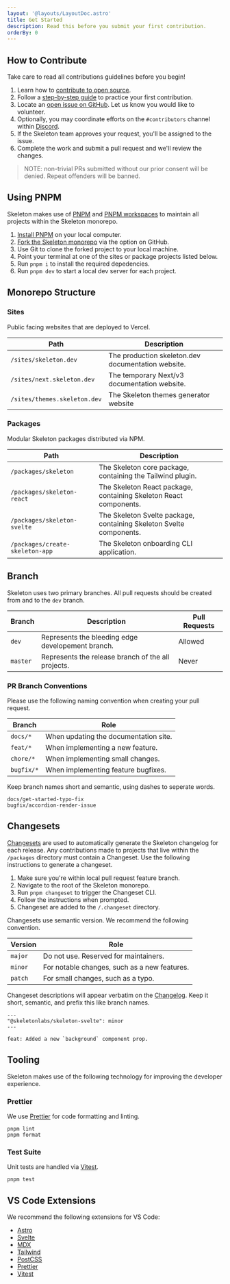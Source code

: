 ```yaml
---
layout: '@layouts/LayoutDoc.astro'
title: Get Started
description: Read this before you submit your first contribution.
orderBy: 0
---
```




## How to Contribute

Take care to read all contributions guidelines before you begin!

1. Learn how to [contribute to open source](https://opensource.guide/how-to-contribute/).
2. Follow a [step-by-step guide](https://github.com/firstcontributions/first-contributions) to practice your first contribution.
3. Locate an [open issue on GitHub](https://github.com/skeletonlabs/skeleton/issues). Let us know you would like to volunteer.
4. Optionally, you may coordinate efforts on the `#contributors` channel within [Discord](https://discord.gg/EXqV7W8MtY).
5. If the Skeleton team approves your request, you'll be assigned to the issue.
6. Complete the work and submit a pull request and we'll review the changes.

> NOTE: non-trivial PRs submitted without our prior consent will be denied. Repeat offenders will be banned.

## Using PNPM

Skeleton makes use of [PNPM](https://pnpm.io/) and [PNPM workspaces](https://pnpm.io/workspaces) to maintain all projects within the Skeleton monorepo.

1. [Install PNPM](https://pnpm.io/installation) on your local computer.
2. [Fork the Skeleton monorepo](https://github.com/skeletonlabs/skeleton) via the option on GitHub.
3. Use Git to clone the forked project to your local machine.
4. Point your terminal at one of the sites or package projects listed below.
5. Run `pnpm i` to install the required depedencies.
6. Run `pnpm dev` to start a local dev server for each project.

## Monorepo Structure

### Sites

Public facing websites that are deployed to Vercel.

| Path                          | Description                                         |
| ----------------------------- | --------------------------------------------------- |
| `/sites/skeleton.dev`         | The production skeleton.dev documentation website.  |
| `/sites/next.skeleton.dev`    | The temporary Next/v3 documentation website.        |
| `/sites/themes.skeleton.dev`  | The Skeleton themes generator website               |

### Packages

Modular Skeleton packages distributed via NPM.

| Path                             | Description                                                          |
| -------------------------------- | -------------------------------------------------------------------- |
| `/packages/skeleton`             | The Skeleton core package, containing the Tailwind plugin.           |
| `/packages/skeleton-react`       | The Skeleton React package, containing Skeleton React components.    |
| `/packages/skeleton-svelte`      | The Skeleton Svelte package, containing Skeleton Svelte components.  |
| `/packages/create-skeleton-app`  | The Skeleton onboarding CLI application.                             |

## Branch

Skeleton uses two primary branches. All pull requests should be created from and to the `dev` branch.

| Branch   | Description                                            | Pull Requests                                   |
| -------- | ------------------------------------------------------ | ----------------------------------------------- |
| `dev`    | Represents the bleeding edge developement branch.      | <Check size={16} className='inline' /> Allowed  |
| `master` | Represents the release branch of the all projects.     | <X size={16} className='inline' /> Never        |

### PR Branch Conventions

Please use the following naming convention when creating your pull request.

| Branch     | Role                                   |
| ---------- | -------------------------------------- |
| `docs/*`   | When updating the documentation site.  |
| `feat/*`   | When implementing a new feature.       |
| `chore/*`  | When implementing small changes.       |
| `bugfix/*` | When implementing feature bugfixes.    |

Keep branch names short and semantic, using dashes to seperate words.

```
docs/get-started-typo-fix
bugfix/accordion-render-issue
```

## Changesets

[Changesets](https://github.com/changesets/changesets) are used to automatically generate the Skeleton changelog for each release. Any contributions made to projects that live within the `/packages` directory must contain a Changeset. Use the following instructions to generate a changeset.

1. Make sure you're within local pull request feature branch.
2. Navigate to the root of the Skeleton monorepo.
3. Run `pnpm changeset` to trigger the Changeset CLI.
4. Follow the instructions when prompted.
5. Changeset are added to the `/.changeset` directory.

Changesets use semantic version. We recommend the following convention. 

| Version     | Role                                         |
| ----------- | ---------------------------------------------|
| `major`     | Do not use. Reserved for maintainers.        |
| `minor`     | For notable changes, such as a new features. |
| `patch`     | For small changes, such as a typo.           |

Changeset descriptions will appear verbatim on the [Changelog](https://github.com/skeletonlabs/skeleton/blob/dev/packages/skeleton/CHANGELOG.md). Keep it short, semantic, and prefix this like branch names.

```mdx
---
"@skeletonlabs/skeleton-svelte": minor
---

feat: Added a new `background` component prop.
```

## Tooling

Skeleton makes use of the following technology for improving the developer experience.

### Prettier

We use [Prettier](https://prettier.io/) for code formatting and linting.

```console
pnpm lint
pnpm format
```

### Test Suite

Unit tests are handled via [Vitest](https://vitest.dev/).

```console
pnpm test
```

## VS Code Extensions

We recommend the following extensions for VS Code:

- [Astro](https://marketplace.visualstudio.com/items?itemName=astro-build.astro-vscode)
- [Svelte](https://marketplace.visualstudio.com/items?itemName=svelte.svelte-vscode)
- [MDX](https://marketplace.visualstudio.com/items?itemName=unifiedjs.vscode-mdx)
- [Tailwind](https://marketplace.visualstudio.com/items?itemName=bradlc.vscode-tailwindcss)
- [PostCSS](https://marketplace.visualstudio.com/items?itemName=csstools.postcss)
- [Prettier](https://marketplace.visualstudio.com/items?itemName=esbenp.prettier-vscode)
- [Vitest](https://marketplace.visualstudio.com/items?itemName=vitest.explorer)